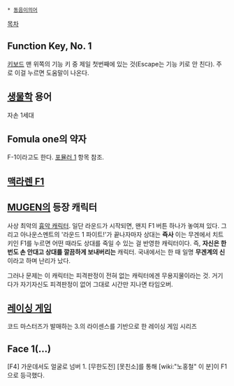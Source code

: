  * [[동음이의어]]

[[목차]]
== Function Key, No. 1 ==
[[키보드]] 맨 위쪽의 기능 키 중 제일 첫번째에 있는 것(Escape는 기능 키로 안 친다). 주로 이걸 누르면 도움말이 나온다.

== [[생물학]] 용어 ==
자손 1세대

== Fomula one의 약자 ==
F-1이라고도 한다. [[포뮬러 1]] 항목 참조.

== [[맥라렌 F1]] ==

== [[MUGEN]]의 등장 캐릭터 ==
사상 최악의 [[흉악 캐릭터]]. 일단 라운드가 시작되면, 왠지 F1 버튼 하나가 놓여져 있다. 그리고 아나운스멘트의 '라운드 1 파이트!'가 끝나자마자 상대는 '''즉사''' 이는 무겐에서 치트키인 F1를 누르면 어떤 때라도 상대를 죽일 수 있는 걸 반영한 캐릭터이다. 즉, '''자신은 한번도 손 안대고 상대를 깔끔하게 보내버리는''' 캐릭터. 국내에서는 한 때 일명 '''무겐계의 신'''이라고 하며 난리가 났다. 

그러나 문제는 이 캐릭터는 피격판정이 전혀 없는 캐릭터에겐 무용지물이라는 것. 거기다가 자기자신도 피격판정이 없어 그대로 시간만 지나면 타임오버.

== [[레이싱 게임]] ==
코드 마스터즈가 발매하는 3.의 라이센스를 기반으로 한 레이싱 게임 시리즈

== Face 1(...) ==
[F4] 가운데서도 얼굴로 넘버 1. [무한도전] [못친소]를 통해 [wiki:"노홍철" 이 분]이 F1으로 등극했다.
